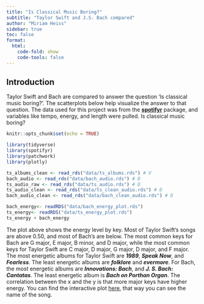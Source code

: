```yaml
---
title: "Is Classical Music Boring?"
subtitle: "Taylor Swift and J.S. Bach compared"
author: "Miriam Heiss"
sidebar: true
toc: false
format:
  html:
    code-fold: show
    code-tools: false
---
```


## Introduction

Taylor Swift and Bach are compared to answer the question 'Is classical music boring?'. The scatterplots below help visualize the answer to that question. The data used for this project was from the [**spotifyr**](lhttps://www.rcharlie.com/spotifyr/) package, and variables like tempo, energy, and length were pulled. Is classical music boring?

```r
knitr::opts_chunk$set(echo = TRUE)
```

```r
library(tidyverse)
library(spotifyr)
library(patchwork)
library(plotly)
```

```r
ts_albums_clean <- read_rds("data/ts_albums.rds") # V
bach_audio <- read_rds("data/bach_audio.rds") # D
ts_audio_raw <- read_rds("data/ts_audio.rds") # D
ts_audio_clean <- read_rds("data/ts_clean_audio.rds") # D
bach_audio_clean <- read_rds("data/bach_clean_audio.rds") # D
```

::: {.column-page-inset}

```r
bach_energy<- readRDS("data/bach_energy_plot.rds")
ts_energy<- readRDS("data/ts_energy_plot.rds")
ts_energy + bach_energy
```
:::

The plot above shows the energy level by key. Most of Taylor Swift's songs are above 0.50, and most of Bach's are below. The most common keys for Bach are G major, E major, B minor, and D major, while the most common keys for Taylor Swift are C major, D major, G major, D major, and F major. The most energetic albums for Taylor Swift are ***1989***, ***Speak Now***, and ***Fearless***. The least energetic albums are ***folklore*** and ***evermore***. For Bach, the most energetic albums are ***Innovations: Bach***, and ***J. S. Bach: Cantatas***. The least energetic album is ***Bach on Porthan Organ***. The correlation between the x and the y is that more major keys have higher energy. You can find the interactive plot [here](https://www.miriamheiss.com/final-project/interactive.html), that way you can see the name of the song.





